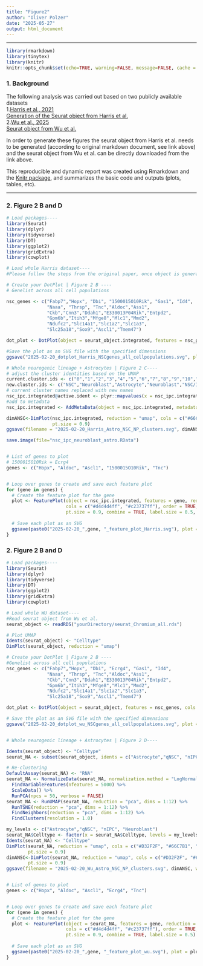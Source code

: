 ---
title: "Figure2"
author: "Oliver Polzer"
date: "2025-05-27"
output: html_document
---

---
```{r setup, include=FALSE}
library(rmarkdown)
library(tinytex)
library(knitr)
knitr::opts_chunk$set(echo=TRUE, warning=FALSE, message=FALSE, cache = TRUE)
```

### 1. Background

The following analysis was carried out based on two publicly available datasets  
1.[Harris et al., 2021](https://doi.org/10.1016/j.stem.2021.01.003)  
[Generation of the Seurat object from Harris et al.](https://github.com/harrislachlan/lifelong_stemcells/tree/main/markdown)  
2.[Wu et al., 2025](https://doi.org/10.1038/s41593-024-01848-4)  
[Seurat object from Wu et al.](https://github.com/JessbergerLab/AgingNeurogenesis_Transcriptomics)  

In order to generate these figures the seurat object from Harris et al. needs to be generated (according to original markdown document, see link above) and the seurat object from Wu et al. can be directly downloaded from the link above.  

This reproducible and dynamic report was created using Rmarkdown and the [Knitr package](https://yihui.name/knitr/), and summarizes the basic code and outputs (plots, tables, etc).  



***
### 2. Figure 2 B and D

```{r Gene expression Harris et al., eval = FALSE}

# Load packages----
library(Seurat)
library(dplyr)
library(tidyverse)
library(DT)
library(ggplot2)
library(gridExtra)
library(cowplot)

# Load whole Harris dataset----
#Please follow the steps from the original paper, once object is generated subsequent steps can be performed

# Create your DotPlot | Figure 2 B ----
# Genelist across all cell populations

nsc_genes <- c("Fabp7","Hopx", "Dbi", "1500015O10Rik", "Gas1", "Id4",
               "Naaa", "Thrsp", "Tnc","Aldoc","Ass1",
               "Ckb","Cnn3","Ddah1","E330013P04Rik","Entpd2",
               "Gpm6b","Itih3","Mfge8","Mlc1","Mmd2",
               "Ndufc2","Slc14a1","Slc1a2","Slc1a3",
               "Slc25a18","Sox9","Ascl1","Tmem47")

dot_plot <- DotPlot(object = seurat_object.integrated, features = nsc_genes, cols = c("#99C0B8","#6F3D33"))

#Save the plot as an SVG file with the specified dimensions
ggsave("2025-02-20_dotplot_Harris_NSCgenes_all_cellpopulations.svg", plot = dot_plot, width = 250, height = 100 , units = "mm", device = "svg")

# Whole neurogenic lineage + Astrocytes | Figure 2 C----
# adjust the cluster identities based on the UMAP
current.cluster.ids <- c("0","1","2","3","4","5","6","7","8","9","10","11","12", "14", "16", "17")
new.cluster.ids <- c("NSC","Neuroblast","Astrocyte","Neuroblast","NSC/IPC","Neuroblast","NSC","Astrocyte","NSC/IPC","NSC/IPC","NSC","NSC/IPC","NSC", "NSC", "Neuroblast", "NSC")
# current cluster names replaced with new names
nsc_ipc.integrated@active.ident <- plyr::mapvalues(x = nsc_ipc.integrated@active.ident, from = current.cluster.ids, to = new.cluster.ids)
#add to metadata 
nsc_ipc.integrated <- AddMetaData(object = nsc_ipc.integrated, metadata = nsc_ipc.integrated@active.ident, col.name = "Cluster") 

dimANSC<-DimPlot(nsc_ipc.integrated, reduction = "umap", cols = c("#66C7B1", "#FF7043","#D32F2F", "#2E7D32"),
                 pt.size = 0.9)
ggsave(filename = "2025-02-20_Harris_Astro_NSC_NP_clusters.svg", dimANSC, width = 6, height = 4, scale = 1)

save.image(file="nsc_ipc_neuroblast_astro.RData")


# List of genes to plot
# 1500015O10Rik = Ecrg4 
genes <- c("Hopx", "Aldoc", "Ascl1", "1500015O10Rik", "Tnc")


# Loop over genes to create and save each feature plot
for (gene in genes) {
  # Create the feature plot for the gene
  plot <- FeaturePlot(object = nsc_ipc.integrated, features = gene, reduction = "umap", 
                      cols = c("#d4d4d4ff", "#c23737ff"), order = TRUE, 
                      pt.size = 0.9, combine = TRUE, label.size = 0.5, min.cutoff = 0)
  
  # Save each plot as an SVG
  ggsave(paste0("2025-02-20_",gene, "_feature_plot_Harris.svg"), plot = plot, width = 5, height = 4)
}

```

### 2. Figure 2 B and D

```{r Gene expression Wu et al., eval = FALSE}

# Load packages----
library(Seurat)
library(dplyr)
library(tidyverse)
library(DT)
library(ggplot2)
library(gridExtra)
library(cowplot)

# Load whole WU dataset----
#Read seurat object from Wu et al.
seurat_object <- readRDS("yourDirectory/seurat_Chromium_all.rds")

# Plot UMAP
Idents(seurat_object) <- "Celltype"
DimPlot(seurat_object, reduction = "umap")

# Create your DotPlot | Figure 2 B ----
#Genelist across all cell populations
nsc_genes <- c("Fabp7","Hopx", "Dbi", "Ecrg4", "Gas1", "Id4",
               "Naaa", "Thrsp", "Tnc","Aldoc","Ass1",
               "Ckb","Cnn3","Ddah1","E330013P04Rik","Entpd2",
               "Gpm6b","Itih3","Mfge8","Mlc1","Mmd2",
               "Ndufc2","Slc14a1","Slc1a2","Slc1a3",
               "Slc25a18","Sox9","Ascl1","Tmem47")

dot_plot <- DotPlot(object = seurat_object, features = nsc_genes, cols = c("#99C0B8","#6F3D33"))

# Save the plot as an SVG file with the specified dimensions
ggsave("2025-02-20_dotplot_wu_NSCgenes_all_cellpopulations.svg", plot = dot_plot, width = 250, height = 100 , units = "mm", device = "svg")


# Whole neurogenic lineage + Astrocytes | Figure 2 D----

Idents(seurat_object) <- "Celltype"
seurat_NA <- subset(seurat_object, idents = c("Astrocyte","qNSC", "nIPC", "Neuroblast"))

# Re-clustering
DefaultAssay(seurat_NA) <- "RNA"
seurat_NA <- NormalizeData(seurat_NA, normalization.method = "LogNormalize", scale.factor = 10000) %>% 
  FindVariableFeatures(nfeatures = 5000) %>% 
  ScaleData() %>%
  RunPCA(npcs = 50, verbose = FALSE)
seurat_NA <- RunUMAP(seurat_NA, reduction = "pca", dims = 1:12) %>% 
  RunTSNE(reduction = "pca", dims = 1:12) %>% 
  FindNeighbors(reduction = "pca", dims = 1:12) %>% 
  FindClusters(resolution = 1.0)

my_levels <- c("Astrocyte","qNSC", "nIPC", "Neuroblast")
seurat_NA$Celltype <- factor(x = seurat_NA$Celltype, levels = my_levels)
Idents(seurat_NA) <- "Celltype"
DimPlot(seurat_NA, reduction = "umap", cols = c("#D32F2F", "#66C7B1", "#2E7D32", "#FF7043"),
        pt.size = 0.9)
dimANSC<-DimPlot(seurat_NA, reduction = "umap", cols = c("#D32F2F", "#66C7B1", "#2E7D32", "#FF7043"),
        pt.size = 0.9)
ggsave(filename = "2025-02-20_Wu_Astro_NSC_NP_clusters.svg", dimANSC, width = 6, height = 4, scale = 1)


# List of genes to plot
genes <- c("Hopx", "Aldoc", "Ascl1", "Ecrg4", "Tnc")


# Loop over genes to create and save each feature plot
for (gene in genes) {
  # Create the feature plot for the gene
  plot <- FeaturePlot(object = seurat_NA, features = gene, reduction = "umap", 
                      cols = c("#d4d4d4ff", "#c23737ff"), order = TRUE, 
                      pt.size = 0.9, combine = TRUE, label.size = 0.5)
  
  # Save each plot as an SVG
  ggsave(paste0("2025-02-20_",gene, "_feature_plot_wu.svg"), plot = plot, width = 5, height = 4)
}

```
